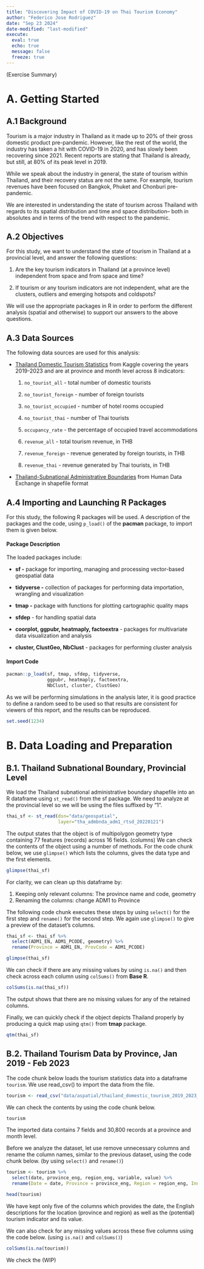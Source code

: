 ```yaml
---
title: "Discovering Impact of COVID-19 on Thai Tourism Economy"
author: "Federico Jose Rodriguez"
date: "Sep 23 2024"
date-modified: "last-modified"
execute: 
  eval: true
  echo: true
  message: false
  freeze: true
---
```


(Exercise Summary)

# A. Getting Started

## A.1 Background

Tourism is a major industry in Thailand as it made up to 20% of their gross domestic product pre-pandemic. However, like the rest of the world, the industry has taken a hit with COVID-19 in 2020, and has slowly been recovering since 2021. Recent reports are stating that Thailand is already, but still, at 80% of its peak level in 2019.

While we speak about the industry in general, the state of tourism within Thailand, and their recovery status are not the same. For example, tourism revenues have been focused on Bangkok, Phuket and Chonburi pre-pandemic.

We are interested in understanding the state of tourism across Thailand with regards to its spatial distribution and time and space distribution– both in absolutes and in terms of the trend with respect to the pandemic.

## A.2 Objectives

For this study, we want to understand the state of tourism in Thailand at a provincial level, and answer the following questions:

1.  Are the key tourism indicators in Thailand (at a province level) independent from space and from space and time?

2.  If tourism or any tourism indicators are not independent, what are the clusters, outliers and emerging hotspots and coldspots?

We will use the appropriate packages in R in order to perform the different analysis (spatial and otherwise) to support our answers to the above questions.

## A.3 Data Sources

The following data sources are used for this analysis:

-   [Thailand Domestic Tourism Statistics](https://www.kaggle.com/datasets/thaweewatboy/thailand-domestic-tourism-statistics) from Kaggle covering the years 2019-2023 and are at province and month level across 8 indicators:

    1.  `no_tourist_all` - total number of domestic tourists

    2.  `no_tourist_foreign` - number of foreign tourists

    3.  `no_tourist_occupied` - number of hotel rooms occupied

    4.  `no_tourist_thai` - number of Thai tourists

    5.  `occupancy_rate` - the percentage of occupied travel accommodations

    6.  `revenue_all` - total tourism revenue, in THB

    7.  `revenue_foreign` - revenue generated by foreign tourists, in THB

    8.  `revenue_thai` - revenue generated by Thai tourists, in THB

-   [Thailand-Subnational Administrative Boundaries](https://data.humdata.org/dataset/cod-ab-tha?) from Human Data Exchange in shapefile format

## A.4 Importing and Launching R Packages

For this study, the following R packages will be used. A description of the packages and the code, using `p_load()` of the **pacman** package, to import them is given below.

::: panel-tabset
#### Package Description

The loaded packages include:

-   **sf -** package for importing, managing and processing vector-based geospatial data

-   **tidyverse -** collection of packages for performing data importation, wrangling and visualization

-   **tmap -** package with functions for plotting cartographic quality maps

-   **sfdep** - for handling spatial data

-   **coorplot, ggpubr, heatmaply, factoextra** - packages for multivariate data visualization and analysis

-   **cluster, ClustGeo, NbClust** - packages for performing cluster analysis

#### Import Code

```r
pacman::p_load(sf, tmap, sfdep, tidyverse,
               ggpubr, heatmaply, factoextra,
               NbClust, cluster, ClustGeo)
```
:::

As we will be performing simulations in the analysis later, it is good practice to define a random seed to be used so that results are consistent for viewers of this report, and the results can be reproduced.

```r
set.seed(1234)
```

# B. Data Loading and Preparation

## B.1. Thailand Subnational Boundary, Provincial Level

We load the Thailand subnational administrative boundary shapefile into an R dataframe using `st_read()` from the sf package. We need to analyze at the provincial level so we will be using the files suffixed by "1".

```r
thai_sf <- st_read(dsn="data/geospatial", 
                   layer="tha_admbnda_adm1_rtsd_20220121")
```

The output states that the object is of multipolygon geometry type containing 77 features (records) across 16 fields. (columns) We can check the contents of the object using a number of methods. For the code chunk below, we use `glimpse()` which lists the columns, gives the data type and the first elements.

```r
glimpse(thai_sf)
```

For clarity, we can clean up this dataframe by:

1.  Keeping only relevant columns: The province name and code, geometry
2.  Renaming the columns: change ADM1 to Province

The following code chunk executes these steps by using `select()` for the first step and `rename()` for the second step. We again use `glimpse()` to give a preview of the dataset's columns.

```r
thai_sf <- thai_sf %>%
  select(ADM1_EN, ADM1_PCODE, geometry) %>%
  rename(Province = ADM1_EN, ProvCode = ADM1_PCODE)

glimpse(thai_sf)
```

We can check if there are any missing values by using `is.na()` and then check across each column using `colSums()` from **Base R**.

```r
colSums(is.na(thai_sf))
```

The output shows that there are no missing values for any of the retained columns.

Finally, we can quickly check if the object depicts Thailand properly by producing a quick map using `qtm()` from **tmap** package.

```r
qtm(thai_sf)
```

## B.2. Thailand Tourism Data by Province, Jan 2019 - Feb 2023

The code chunk below loads the tourism statistics data into a dataframe `tourism`. We use read_csv() to import the data from the file.

```r
tourism <- read_csv("data/aspatial/thailand_domestic_tourism_2019_2023_ver2.csv")
```

We can check the contents by using the code chunk below.

```r
tourism
```

The imported data contains 7 fields and 30,800 records at a province and month level.

Before we analyze the dataset, let use remove unnecessary columns and rename the column names, similar to the previous dataset, using the code chunk below. (by using `select()` and `rename()`)

```r
tourism <- tourism %>%
  select(date, province_eng, region_eng, variable, value) %>%
  rename(Date = date, Province = province_eng, Region = region_eng, Indicator = variable, Value = value)

head(tourism)
```

We have kept only five of the columns which provides the date, the English descriptions for the location (province and region) as well as the (potential) tourism indicator and its value.

We can also check for any missing values across these five columns using the code below. (using `is.na()` and `colSums()`)

```r
colSums(is.na(tourism))
```

We check the (WIP)
